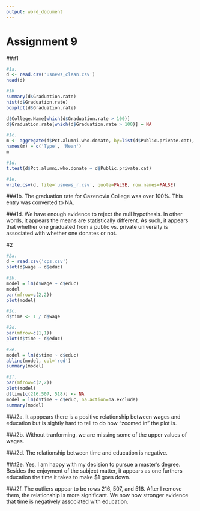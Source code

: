 ```yaml
---
output: word_document
---
```


# Assignment 9

###1

```r
#1a.
d <- read.csv('usnews_clean.csv')
head(d)

#1b
summary(d$Graduation.rate)
hist(d$Graduation.rate)
boxplot(d$Graduation.rate)

d$College.Name[which(d$Graduation.rate > 100)]
d$Graduation.rate[which(d$Graduation.rate > 100)] = NA

#1c.
m <- aggregate(d$Pct.alumni.who.donate, by=list(d$Public.private.cat), FUN=mean, na.rm=TRUE)
names(m) = c('Type', 'Mean')
m

#1d.
t.test(d$Pct.alumni.who.donate ~ d$Public.private.cat)

#1e.
write.csv(d, file='usnews_r.csv', quote=FALSE, row.names=FALSE)
```

###1b.
The graduation rate for Cazenovia College was over 100%. This entry was converted to NA.

###1d.
We have enough evidence to reject the null hypothesis. In other words, it appears the means are statistically different. As such, it appears that whether one graduated from a public vs. private university is associated with whether one donates or not.

#2

```r
#2a.
d = read.csv('cps.csv')
plot(d$wage ~ d$educ)

#2b.
model = lm(d$wage ~ d$educ)
model
par(mfrow=c(2,2))
plot(model)

#2c.
d$time <- 1 / d$wage

#2d.
par(mfrow=c(1,1))
plot(d$time ~ d$educ)

#2e.
model = lm(d$time ~ d$educ)
abline(model, col='red')
summary(model)

#2f.
par(mfrow=c(2,2))
plot(model)
d$time[c(216,507, 518)] <- NA
model = lm(d$time ~ d$educ, na.action=na.exclude)
summary(model)
```

###2a. 
It apppears there is a positive relationship between wages and education but is sightly hard to tell to do how "zoomed in" the plot is.

###2b.
Without tranforming, we are missing some of the upper values of wages.

###2d.
The relationship between time and education is negative.

###2e.
Yes, I am happy with my decision to pursue a master's degree. Besides the enjoyment of the subject matter, it appears as one furthers education the time it takes to make \$1 goes down.

###2f.
The outliers appear to be rows 216, 507, and 518. After I remove them, the relationship is more significant. We now how stronger evidence that time is negatively associated with education.
